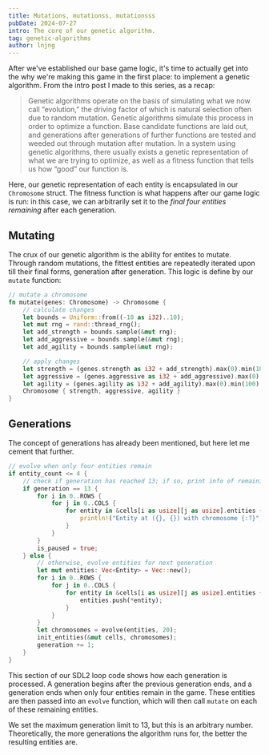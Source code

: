 ```yaml
---
title: Mutations, mutationss, mutationsss
pubDate: 2024-07-27
intro: The core of our genetic algorithm.
tag: genetic-algorithms
author: lnjng 
---
```


After we've established our base game logic, it's time to actually get into the why
we're making this game in the first place: to implement a genetic algorithm. From the 
intro post I made to this series, as a recap:

> Genetic algorithms operate on the basis of simulating what we now call “evolution,” the driving factor of which is natural selection often due to random mutation. Genetic algorithms simulate this process in order to optimize a function. Base candidate functions are laid out, and generations after generations of further functions are tested and weeded out through mutation after mutation. In a system using genetic algorithms, there usually exists a genetic representation of what we are trying to optimize, as well as a fitness function that tells us how “good” our function is.

Here, our genetic representation of each entity is encapsulated in our `Chromosome` 
struct. The fitness function is what happens after our game logic is run: in this case,
we can arbitrarily set it to the *final four entities remaining* after each generation.

## Mutating
The crux of our genetic algorithm is the ability for entites to mutate. Through random mutations,
the fittest entities are repeatedly iterated upon till their final forms, generation after
generation. This logic is define by our `mutate` function:

```rs
// mutate a chromosome
fn mutate(genes: Chromosome) -> Chromosome {
    // calculate changes
    let bounds = Uniform::from((-10 as i32)..10);
    let mut rng = rand::thread_rng();
    let add_strength = bounds.sample(&mut rng);
    let add_aggressive = bounds.sample(&mut rng);
    let add_agility = bounds.sample(&mut rng);

    // apply changes
    let strength = (genes.strength as i32 + add_strength).max(0).min(100) as u32;
    let aggressive = (genes.aggressive as i32 + add_aggressive).max(0).min(100) as u32;
    let agility = (genes.agility as i32 + add_agility).max(0).min(100) as u32;
    Chromosome { strength, aggressive, agility }
}
```

## Generations
The concept of generations has already been mentioned, but here let me cement that further.

```rs
// evolve when only four entities remain
if entity_count <= 4 {
    // check if generation has reached 13; if so, print info of remaining entities
    if generation == 13 {
        for i in 0..ROWS {
            for j in 0..COLS {
                for entity in &cells[i as usize][j as usize].entities {
                    println!("Entity at ({}, {}) with chromosome {:?}", entity.x, entity.y, entity.chromosome);
                }
            }
        }
        is_paused = true;
    } else {
        // otherwise, evolve entities for next generation
        let mut entities: Vec<Entity> = Vec::new();
        for i in 0..ROWS {
            for j in 0..COLS {
                for entity in &cells[i as usize][j as usize].entities {
                    entities.push(*entity);
                }
            }
        }
        let chromosomes = evolve(entities, 20);
        init_entities(&mut cells, chromosomes);
        generation += 1;
    }
}
```

This section of our SDL2 loop code shows how each generation is processed. A generation begins after the
previous generation ends, and a generation ends when only four entities remain in the game. These 
entities are then passed into an `evolve` function, which will then call `mutate` on each of these remaining
entities.

We set the maximum generation limit to 13, but this is an arbitrary number. Theoretically, the more
generations the algorithm runs for, the better the resulting entities are.

